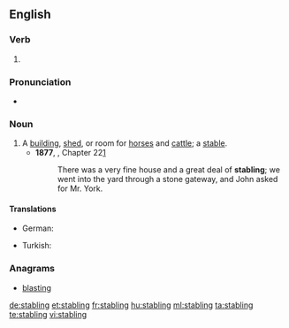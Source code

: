 
==English==

===Verb===
{{head|en}}

# {{present participle of|stable|lang=en}}

===Pronunciation===
* {{hyphenation|stab|ling|lang=en}}

===Noun===
{{en-noun}}

# A [[building]], [[shed]], or room for [[horse]]s and [[cattle]]; a [[stable]].
#* '''1877''', {{w|Anna Sewell}}, {{w|Black Beauty}} Chapter 22[http://en.wikisource.org/wiki/Black_Beauty/22]
#*: There was a very fine house and a great deal of '''stabling'''; we went into the yard through a stone gateway, and John asked for Mr. York.

====Translations====
{{trans-top|stable}}
* German: {{t+|de|Stallung|f}}
{{trans-mid}}
* Turkish: {{t+|tr|ahır}}
{{trans-bottom}}

===Anagrams===
* [[blasting#English|blasting]]

[[de:stabling]]
[[et:stabling]]
[[fr:stabling]]
[[hu:stabling]]
[[ml:stabling]]
[[ta:stabling]]
[[te:stabling]]
[[vi:stabling]]